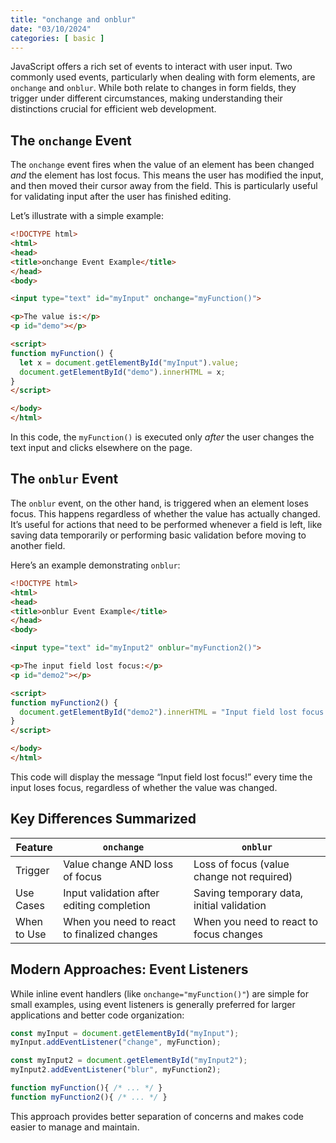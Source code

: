 ```yaml
---
title: "onchange and onblur"
date: "03/10/2024"
categories: [ basic ]
---
```


JavaScript offers a rich set of events to interact with user input.  Two commonly used events, particularly when dealing with form elements, are `onchange` and `onblur`. While both relate to changes in form fields, they trigger under different circumstances, making understanding their distinctions crucial for efficient web development.


## The `onchange` Event

The `onchange` event fires when the value of an element has been changed *and* the element has lost focus. This means the user has modified the input, and then moved their cursor away from the field.  This is particularly useful for validating input after the user has finished editing.

Let's illustrate with a simple example:

```html
<!DOCTYPE html>
<html>
<head>
<title>onchange Event Example</title>
</head>
<body>

<input type="text" id="myInput" onchange="myFunction()">

<p>The value is:</p>
<p id="demo"></p>

<script>
function myFunction() {
  let x = document.getElementById("myInput").value;
  document.getElementById("demo").innerHTML = x;
}
</script>

</body>
</html>
```

In this code, the `myFunction()` is executed only *after* the user changes the text input and clicks elsewhere on the page.


## The `onblur` Event

The `onblur` event, on the other hand, is triggered when an element loses focus. This happens regardless of whether the value has actually changed.  It's useful for actions that need to be performed whenever a field is left, like saving data temporarily or performing basic validation before moving to another field.

Here's an example demonstrating `onblur`:

```html
<!DOCTYPE html>
<html>
<head>
<title>onblur Event Example</title>
</head>
<body>

<input type="text" id="myInput2" onblur="myFunction2()">

<p>The input field lost focus:</p>
<p id="demo2"></p>

<script>
function myFunction2() {
  document.getElementById("demo2").innerHTML = "Input field lost focus!";
}
</script>

</body>
</html>
```

This code will display the message "Input field lost focus!" every time the input loses focus, regardless of whether the value was changed.


## Key Differences Summarized

| Feature       | `onchange`                               | `onblur`                                   |
|---------------|-------------------------------------------|---------------------------------------------|
| Trigger       | Value change AND loss of focus           | Loss of focus (value change not required) |
| Use Cases     | Input validation after editing completion | Saving temporary data, initial validation |
| When to Use   | When you need to react to finalized changes| When you need to react to focus changes     |


##  Modern Approaches: Event Listeners

While inline event handlers (like `onchange="myFunction()"`) are simple for small examples, using event listeners is generally preferred for larger applications and better code organization:

```javascript
const myInput = document.getElementById("myInput");
myInput.addEventListener("change", myFunction);

const myInput2 = document.getElementById("myInput2");
myInput2.addEventListener("blur", myFunction2);

function myFunction(){ /* ... */ }
function myFunction2(){ /* ... */ }
```

This approach provides better separation of concerns and makes code easier to manage and maintain.

